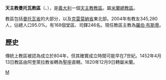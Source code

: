 {{Infobox Roman Catholic diocese
|name= 曼托瓦
|jurisdiction=教區
|latin = Dioecesis Mantuana
|image =Duomo di Mantova.JPG
|caption = 聖伯多祿主教座堂
|location = [[義大利|義大利]]
|territory = [[曼托瓦省|曼托瓦省]]、[[克雷莫納省|克雷莫納省]]
|population =345,280
|rite = [[罗马礼|罗马礼]]
|patron =[[盧卡的聖安色莫|盧卡的聖安色莫]]
|province = 米蘭
|established =不遲於804年
|cathedral = [[聖伯多祿主教座堂_(曼托瓦)|聖伯多祿主教座堂]]
|co-cathedral = 聖安德肋聖殿
|leadership = 主教
|website = [http://www.diocesidimantova.it/ 官方網頁]
|pope = 
|patriarch= 
|metropolitan = 
|ordinary =羅伯·布斯蒂
|coadjutor archbishop =
|coadjutor bishop =
|auxiliary =
|emeritus =
}}

'''天主教曼托瓦教區'''（{{lang-la|Dioecesis Mantuana}}、{{lang-it|Diocesi di Mantova}}），是[[義大利|義大利]]一個[[天主教|天主教]][[教區|教區]]。屬[[天主教米蘭總教區|米蘭總教區]]。

教區包括[[曼托瓦省|曼托瓦省]]的大部分，以及[[克雷莫納省|克雷莫納省]]東北部。2004年有教友345,280人，佔總人口95.0%。有168個堂區、司鐸246名。現任教區主教為[[羅伯·布斯蒂|羅伯·布斯蒂]]。

==歷史==
傳統上教區被認為成立於804年，但其確實成立時間可能早在7世紀。1452年4月13日教區由阿奎萊拉教省轉為聖座直轄。1820年12月9日轉屬米蘭。

[[Category:義大利天主教教區|M]]
{{意大利天主教教區}}